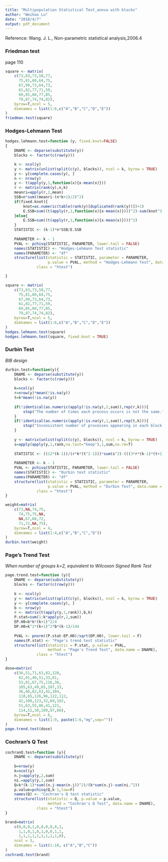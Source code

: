 ---
title: "Multipopulation Statistical Test_anova with blocks"
author: "Weihao Lu"
date: "2018/4/7"
output: pdf_document
---

Reference: Wang. J. L., Non-parametric statistical analysis,2006.4 

### Friedman test
page 110
```{r}
square <- matrix(
    c(73,83,73,58,77,
      75,81,60,64,75,
      67,99,73,64,73,
      61,82,77,71,59,
      69,85,68,77,85,
      79,87,74,74,82),
    byrow=T,ncol = 5,
    dimnames = list(1:6,c("A","B","C","D","E"))
)
friedman.test(square)
```

### Hodges-Lehmann Test

```{r}
hodges.lehmann.test=function (y, fixed.knot=FALSE) 
{
    DNAME <- deparse(substitute(y)) 
    blocks <- factor(c(row(y)))

    k <- ncol(y)
    y <- matrix(unlist(split(c(y), blocks)), ncol = k, byrow = TRUE)
    y <- y[complete.cases(y), ]
    n <- nrow(y)
    y <- t(apply(y,1,function(x){x-mean(x)}))
    r <- matrix(rank(y),n,k)
    meanri=apply(r,2,mean)
    SSB=n*sum((meanri-(n*k+1)/2)^2)
    if(fixed.knot){
        knot=as.numeric(table(rank(y)[duplicated(rank(y))])+1)
        E.SSB=sum((t(apply(r,1,function(x){x-mean(x)})))^2)-sum(knot^3-knot)/12
    }else{
        E.SSB=sum((t(apply(r,1,function(x){x-mean(x)})))^2)
    }
    STATISTIC <- (k-1)*n*SSB/E.SSB
    
    PARAMETER <- k - 1
    PVAL <- pchisq(STATISTIC, PARAMETER, lower.tail = FALSE)
    names(STATISTIC) <- "Hodges-Lehmann Test statistic"
    names(PARAMETER) <- "df"
    structure(list(statistic = STATISTIC, parameter = PARAMETER, 
                   p.value = PVAL, method = "Hodges-Lehmann Test", data.name = DNAME), 
              class = "htest")

}
```
```{r}
square <- matrix(
    c(73,83,73,58,77,
      75,81,60,64,75,
      67,99,73,64,73,
      61,82,77,71,59,
      69,85,68,77,85,
      79,87,74,74,82),
    byrow=T,ncol = 5,
    dimnames = list(1:6,c("A","B","C","D","E"))
)
hodges.lehmann.test(square)
hodges.lehmann.test(square, fixed.knot = TRUE)
```

### Durbin Test  
*BIB design*  

```{r}
durbin.test=function(y){
    DNAME <- deparse(substitute(y)) 
    blocks <- factor(c(row(y)))
    
    k=ncol(y)
    r=nrow(y)*mean(!is.na(y))
    t=k*mean(!is.na(y))
    
    if(!identical(as.numeric(apply(!is.na(y),2,sum)),rep(r,k))){
        stop("The number of times each process occurs is not the same.")
    }
    if(!identical(as.numeric(apply(!is.na(y),1,sum)),rep(t,k))){
        stop("Inconsistent number of processes appearing in each block.")
    }
    
    y <- matrix(unlist(split(c(y), blocks)), ncol = k, byrow = TRUE)
    s=apply(apply(y,1,rank,na.last="keep"),1,sum,na.rm=T)
    
    STATISTIC <- ((12*(k-1))/(r*k*(t^2-1)))*sum(s^2)-(((3*r*(k-1)*(t+1)))/(t-1))
    
    PARAMETER <- k - 1
    PVAL <- pchisq(STATISTIC, PARAMETER, lower.tail = FALSE)
    names(STATISTIC) <- "Durbin test statistic"
    names(PARAMETER) <- "df"
    structure(list(statistic = STATISTIC, parameter = PARAMETER, 
                   p.value = PVAL, method = "Durbin Test", data.name = DNAME), 
              class = "htest")
}
```
```{r}
weight=matrix(
    c(73,NA,74,75,
      74,75,75,NA,
      NA,67,68,72,
      71,72,NA,75),
    byrow=T,ncol = 4,
    dimnames = list(1:4,c("A","B","C","D"))
)  
durbin.test(weight)
```

### Page's Trend Test  
*When number of groups k=2, equivalent to Wilcoxon Signed Rank Test*  
```{r}
page.trend.test=function (y){
    DNAME <- deparse(substitute(y)) 
    blocks <- factor(c(row(y)))
    
    k <- ncol(y)
    y <- matrix(unlist(split(c(y), blocks)), ncol = k, byrow = TRUE)
    y <- y[complete.cases(y), ]
    b <- nrow(y)
    r <- matrix(t(apply(y,1,rank)),b,k)
    P.stat=sum(1:k*apply(r,2,sum))
    EP.H0=b*k*(k+1)^2/4
    DP.H0=k^2*(k+1)^2*b*(k-1)/144
    
    PVAL <- pnorm((P.stat-EP.H0)/sqrt(DP.H0), lower.tail = F)
    names(P.stat) <- "Page's trend test statistic"
    structure(list(statistic = P.stat, p.value = PVAL, 
                   method = "Page's Trend Test", data.name = DNAME),
              class = "htest")
}
```
```{r}
dose=matrix(
    c(36,51,71,63,82,128,
      62,91,40,51,33,81,
      53,81,67,75,116,38,
      105,63,49,65,107,33,
      36,46,62,63,42,104,
      118,65,126,96,122,112,
      42,108,123,32,69,102,
      51,63,55,86,41,121,
      114,51,30,109,97,86),
    byrow=T,ncol = 6,
    dimnames = list(1:9, paste(1:6,"mg",sep=""))
)  
page.trend.test(dose)
```

### Cochran's Q Test

```{r}
cochranQ.test=function (y){
    DNAME <- deparse(substitute(y)) 
    
    b=nrow(y)
    k=ncol(y)
    n.j=apply(y,2,sum)
    ni.=apply(y,1,sum)
    Q=k*(k-1)*sum((n.j-mean(n.j))^2)/(k*sum(n.j)-sum(ni.^2))
    p.value=pchisq(Q,k-1,low=F)
    names(Q) <- "Cochran's Q test statistic"
    structure(list(statistic = Q, p.value = p.value, 
                   method = "Cochran's Q Test", data.name = DNAME),
              class = "htest")
}
```
```{r}
brand=matrix(
    c(0,0,0,1,0,0,0,0,0,1,
      1,1,0,1,0,1,0,0,1,1,
      1,1,1,1,1,1,1,1,1,0),
    ncol = 3,
    dimnames = list(1:10, c("A","B","C"))
)
cochranQ.test(brand)
```